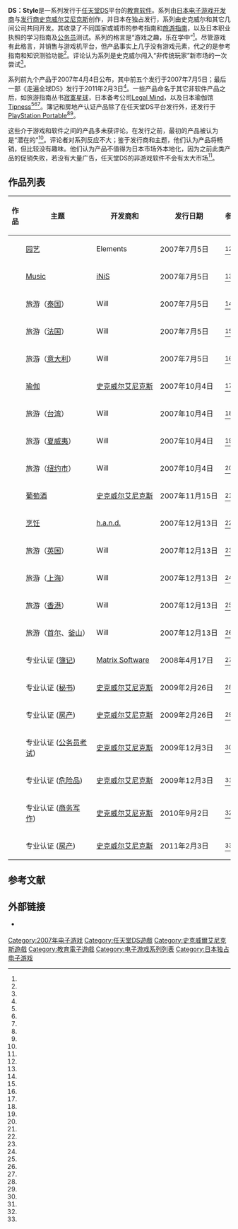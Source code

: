 {{NoteTA
| G1=Games
| G2=Square Enix
}}

'''DS：Style'''是一系列发行于[[任天堂DS|任天堂DS]]平台的[[教育软件|教育软件]]。系列由[[日本|日本]][[电子游戏开发商|电子游戏开发商]]与[[电子游戏发行商|发行商]][[史克威尔艾尼克斯|史克威尔艾尼克斯]]创作，并日本在独占发行，系列由史克威尔和其它几间公司共同开发。其收录了不同国家或城市的参考指南和[[旅游指南|旅游指南]]，以及日本职业执照的学习指南及[[公务员|公务员]]测试。系列的格言是“游戏之趣，乐在学中”<ref name="IGNhandson" />。尽管游戏有此格言，并销售与游戏机平台，但产品事实上几乎没有游戏元素，代之的是参考指南和知识测验功能<ref name="IGNhandson" />。评论认为系列是史克威尔闯入“非传统玩家”新市场的一次尝试<ref name="SIround" />。

系列前九个产品于2007年4月4日公布，其中前五个发行于2007年7月5日；最后一部《走遍全球DS》发行于2011年2月3日<ref name="IGNannounce" />。一些产品命名于其它非软件产品之后，如旅游指南丛书[[寂寞星球|寂寞星球]]，日本备考公司[[Legal_Mind|Legal Mind]]，以及日本瑜伽馆[[Tipness|Tipness]]<ref name="IGNhandson" /><ref name="LegalMind" /><ref name="Tipness" />。簿记和房地产认证产品除了在任天堂DS平台发行外，还发行于[[PlayStation_Portable|PlayStation Portable]]<ref name="PSPbook" /><ref name="PSPreal" />。

这些介于游戏和软件之间的产品多未获评论。在发行之前，最初的产品被认为是“潜在的”<ref name="IGNhandson" />。评论者对系列反应不大；鉴于发行商和主题，他们认为产品将畅销，但比较没有趣味。他们认为产品不值得为日本市场外本地化，因为之前此类产品的促销失败，若没有大量广告，任天堂DS的非游戏软件不会有太大市场<ref name="SIround" />。

== 作品列表 ==
{| class="wikitable sortable plainrowheaders"
|-
! scope="col" | 作品
! scope="col" | 主题
! scope="col" | 开发商和
! scope="col" | 发行日期
! scope="col" class="unsortable" | 参
|-
!scope="row" | {{nihongo|鲜花盛开 DS园艺生活|花咲くDSガーデニングLife}}
| [[园艺|园艺]]
| Elements
| 2007年7月5日
| <ref name="HDSGL" />
|-
!scope="row" | {{nihongo|你不听DS古典音乐吗？|あなたも DSでクラシック 聴いてみませんか？}}
| [[Music|Music]]
| [[iNiS|iNiS]]
| 2007年7月5日
| <ref name="ADSCKM" />
|-
!scope="row" | {{nihongo|寂寞星球DS 泰国|地球の歩き方DS タイ}}
| 旅游（[[泰国|泰国]]）
| Will
| 2007年7月5日
| <ref name="CADST" />
|-
!scope="row" | {{nihongo|寂寞星球DS 法国|地球の歩き方DS フランス}}
| 旅游（[[法国|法国]]）
| Will
| 2007年7月5日
| <ref name="CADSF" />
|-
!scope="row" | {{nihongo|寂寞星球DS 意大利|地球の歩き方DS イタリア}}
| 旅游（[[意大利|意大利]]）
| Will
| 2007年7月5日
| <ref name="CADSI" />
|-
!scope="row" | {{nihongo|你的私人教程 用DS开始做瑜伽|あなただけのプライベートレッスン DSではじめる ティップネスのヨガ}}
| [[瑜伽|瑜伽]]
| [[史克威尔艾尼克斯|史克威尔艾尼克斯]]
| 2007年10月4日
| <ref name="APLDSHTY" />
|-
!scope="row" | {{nihongo|寂寞星球DS 台湾|地球の歩き方DS 台湾}}
| 旅游（[[台湾|台湾]]）
| Will
| 2007年10月4日
| <ref name="CADSTW" />
|-
!scope="row" | {{nihongo|寂寞星球DS 夏威夷|地球の歩き方DS ハワイ}}
| 旅游（[[夏威夷|夏威夷]]）
| Will
| 2007年10月4日
| <ref name="CADSH" />
|-
!scope="row" | {{nihongo|寂寞星球DS 纽约|地球の歩き方DS ニューヨーク}}
| 旅游（[[纽约市|纽约市]]）
| Will
| 2007年10月4日
| <ref name="CADSNY" />
|-
!scope="row" | {{nihongo|葡萄酒品酒入门DS|ワインのはじめかたDS}}
| [[葡萄酒|葡萄酒]]
| style="white-space:nowrap;"|[[史克威尔艾尼克斯|史克威尔艾尼克斯]]
| 2007年11月15日
| <ref name="WHDS" />
|-
!scope="row" | {{nihongo|一生8万7000次美食乐趣 美食家精通美味DS 老练周末编辑部精心推荐店铺信息|人生8万7000回の食事を楽しくする　おいしく極める食通DS　おとなの週末編集部厳選のオススメお店情報入り}}
| [[烹饪|烹饪]]
| [[h.a.n.d.|h.a.n.d.]]
| 2007年12月13日
| <ref name="OKGDS" />
|-
!scope="row" | {{nihongo|寂寞星球DS 英吉利|地球の歩き方DS イギリス}}
| 旅游（[[英国|英国]]）
| Will
| 2007年12月13日
| <ref name="CADSUK" />
|-
!scope="row" | {{nihongo|寂寞星球DS 上海|地球の歩き方DS 上海}}
| 旅游（[[上海|上海]]）
| Will
| 2007年12月13日
| <ref name="CADSSH" />
|-
!scope="row" | {{nihongo|寂寞星球DS 香港|地球の歩き方DS 香港}}
| 旅游（[[香港|香港]]）
| Will
| 2007年12月13日
| <ref name="CADSHK" />
|-
!scope="row" | {{nihongo|寂寞星球DS 首尔、釜山|地球の歩き方DS ソウル・釜山}}
| style="white-space:nowrap;"|旅游（[[首尔|首尔]]、[[釜山|釜山]]）
| Will
| style="white-space:nowrap;"|2007年12月13日
| <ref name="CADSSB" />
|-
!scope="row" | {{nihongo|认真学习 LEC合格 DS日商簿记三级|本気で学ぶ LECで合格る DS日商簿記3級}}
| 专业认证 ([[簿记|簿记]])
| [[Matrix_Software|Matrix Software]]
| 2008年4月17日
| <ref name="HBLEC" />
|-
!scope="row" | {{nihongo|认真学习 LEC合格 DS秘书考核 2级/3级|本気で学ぶ LECで合格る DS秘書検定　2級／3級}}
| 专业认证 ([[秘书|秘书]])
| [[史克威尔艾尼克斯|史克威尔艾尼克斯]]
| 2009年2月26日
| <ref name="HKLEC" />
|-
!scope="row" | {{nihongo|认真学习 LEC合格 DS地產代理|本気で学ぶ LECで合格る DS宅地建物取引主任者}}
| 专业认证 ([[房产|房产]])
| [[史克威尔艾尼克斯|史克威尔艾尼克斯]]
| 2009年2月26日
| <ref name="TTLEC" />
|-
!scope="row" | {{nihongo|认真学习 LEC合格 DS公务员考试、数的处理|本気で学ぶ LECで合格る DS公務員試験・数的処理}}
| 专业认证 ([[公务员考试|公务员考试]])
| [[史克威尔艾尼克斯|史克威尔艾尼克斯]]
| 2009年12月3日
| <ref name="KSLEC" />
|-
!scope="row" | {{nihongo|认真学习 LEC合格 DS危险品操作人员乙种四类|本気で学ぶ LECで合格る DS危険物取扱者乙種4類}}
| 专业认证 ([[危险品|危险品]])
| [[史克威尔艾尼克斯|史克威尔艾尼克斯]]
| 2009年12月3日
| <ref name="KTLEC" />
|-
!scope="row" | {{nihongo|认真学习 LEC合格 DS行政书士|本気で学ぶ LECで合格る DS行政書士}}
| 专业认证 ([[行政书士|商务写作]])
| [[史克威尔艾尼克斯|史克威尔艾尼克斯]]
| 2010年9月2日
| <ref name="GLEC" />
|-
!scope="row" | {{nihongo|认真学习 LEC合格 DS地產代理 2011年&2012年版|本気で学ぶ LECで合格る DS宅地建物取引主任者 2011年&2012年版}}
| 专业认证 ([[房产|房产]])
| [[史克威尔艾尼克斯|史克威尔艾尼克斯]]
| 2011年2月3日
| <ref name="TT11LEC" />
|}

== 参考文献 ==
{{reflist|30em|refs=

<!-- Lead -->

<ref name="IGNhandson">{{cite web |url=http://www.ign.com/articles/2007/05/13/hands-on-ds-style |title=Hands On: DS Style |last=Gantayat |first=Anoop |date=2007-05-13 |publisher=[[IGN|IGN]] |accessdate=2013-09-26 |archive-date=2014-02-22 |archive-url=https://web.archive.org/web/20140222095537/http://www.ign.com/articles/2007/05/13/hands-on-ds-style |dead-url=no }}</ref>
<ref name="SIround">{{cite web |url=http://www.siliconera.com/2007/04/18/from-around-the-interweb-talking-about-ds-style/ |title=From around the interweb: Talking about "DS Style" |last=Sheffield |first=Brandon |date=2007-04-18 |publisher=Siliconera |accessdate=2013-09-26 |archive-date=2013-12-18 |archive-url=https://web.archive.org/web/20131218203533/http://www.siliconera.com/2007/04/18/from-around-the-interweb-talking-about-ds-style/ |dead-url=no }}</ref>
<ref name="IGNannounce">{{cite web |url=http://www.ign.com/articles/2007/04/04/square-enix-goes-non-game |title=Square Enix Goes Non Game |date=2007-04-04 |publisher=[[IGN|IGN]] |accessdate=2013-09-26 |archive-date=2014-02-22 |archive-url=https://web.archive.org/web/20140222095603/http://www.ign.com/articles/2007/04/04/square-enix-goes-non-game |dead-url=no }}</ref>
<ref name="LegalMind">{{cite web |url=http://www.joystiq.com/2007/11/21/square-enix-creates-the-most-boring-training-game-ever/ |title=Square Enix creates the most boring training game ever |last=Fletcher |first=JC |publisher=[[Joystiq|Joystiq]] |date=2007-11-21 |accessdate=2013-09-26 |archive-url=https://web.archive.org/web/20131211235459/http://www.joystiq.com/2007/11/21/square-enix-creates-the-most-boring-training-game-ever/ |archive-date=2013-12-11 |dead-url=yes }}</ref>
<ref name="Tipness">{{cite web |url=http://www.siliconera.com/2007/10/04/ds-style-take-two/ |title=DS Style, take two |author=Spencer |date=2007-10-04 |publisher=Siliconera |accessdate=2013-09-26 |archive-date=2013-12-18 |archive-url=https://web.archive.org/web/20131218203531/http://www.siliconera.com/2007/10/04/ds-style-take-two/ |dead-url=no }}</ref>
<ref name="PSPbook">{{cite web |url=http://www.square-enix.co.jp/psp/boki/index.html |title=本気で学ぶ LECで合格る 日商簿記3級ポータブル |publisher=[[Square_Enix|Square Enix]] |language=ja |accessdate=2013-09-26 |archive-date=2013-07-01 |archive-url=https://web.archive.org/web/20130701084619/http://www.square-enix.co.jp/psp/boki/index.html |dead-url=no }}</ref>
<ref name="PSPreal">{{cite web |url=http://www.square-enix.co.jp/psp/takken/index.html |title=本気で学ぶ LECで合格る 宅地建物取引主任者ポータブル |publisher=[[Square_Enix|Square Enix]] |language=ja |accessdate=2013-09-26 |archive-date=2013-07-29 |archive-url=https://web.archive.org/web/20130729180612/http://www.square-enix.co.jp/psp/takken/index.html |dead-url=no }}</ref>

<!-- Games -->

<ref name="HDSGL">{{cite web |title=Hana Saku DS Gardening Life |url=http://www.ign.com/games/hansaku-ds-gardening-life/nds-898113 |publisher=[[IGN|IGN]] |accessdate=2013-11-25 |archive-date=2014-02-22 |archive-url=https://web.archive.org/web/20140222095558/http://www.ign.com/games/hansaku-ds-gardening-life/nds-898113 |dead-url=no }}</ref>
<ref name="ADSCKM">{{cite web |title=Won't You Also Listen to Classical Music on Your DS |url=http://www.ign.com/games/wont-you-also-listen-to-classical-music-on-your-ds/nds-898114 |publisher=[[IGN|IGN]] |accessdate=2013-11-25 |archive-date=2014-02-22 |archive-url=https://web.archive.org/web/20140222095553/http://www.ign.com/games/wont-you-also-listen-to-classical-music-on-your-ds/nds-898114 |dead-url=no }}</ref>
<ref name="CADST">{{cite web |title=Chikyuu no Arukikata DS Thailand |url=http://www.ign.com/games/chikyuu-no-arukikata-ds-thailand/nds-898103 |publisher=[[IGN|IGN]] |accessdate=2013-11-25 |archive-date=2014-02-22 |archive-url=https://web.archive.org/web/20140222095532/http://www.ign.com/games/chikyuu-no-arukikata-ds-thailand/nds-898103 |dead-url=no }}</ref>
<ref name="CADSF">{{cite web |title=Chikyuu no Arukikata DS France |url=http://www.ign.com/games/chikyuu-no-arukikata-ds-france/nds-898100 |publisher=[[IGN|IGN]] |accessdate=2013-11-25 |archive-date=2014-02-22 |archive-url=https://web.archive.org/web/20140222095542/http://www.ign.com/games/chikyuu-no-arukikata-ds-france/nds-898100 |dead-url=no }}</ref>
<ref name="CADSI">{{cite web |title=Chikyuu no Arukikata DS Italy |url=http://www.ign.com/games/chikyuu-no-arukikata-ds-italy/nds-898099/ |publisher=[[IGN|IGN]] |accessdate=2013-11-25 |archive-date=2014-02-27 |archive-url=https://web.archive.org/web/20140227051046/http://www.ign.com/games/chikyuu-no-arukikata-ds-italy/nds-898099 |dead-url=no }}</ref>
<ref name="APLDSHTY">{{cite web |title=A Private Lesson Just for You: Start Yoga with Tipness on your DS |url=http://www.ign.com/games/a-private-lesson-just-for-you-start-yoga-with-tipness-on-your-ds/nds-959651 |publisher=[[IGN|IGN]] |accessdate=2013-11-25 |archive-date=2014-02-22 |archive-url=https://web.archive.org/web/20140222095551/http://www.ign.com/games/a-private-lesson-just-for-you-start-yoga-with-tipness-on-your-ds/nds-959651 |dead-url=no }}</ref>
<ref name="CADSTW">{{cite web |title=Chikyuu no Arukikata DS Taiwan |url=http://www.ign.com/games/chikyuu-no-arukikata-ds-taiwan/nds-898104 |publisher=[[IGN|IGN]] |accessdate=2013-11-25 |archive-date=2014-02-22 |archive-url=https://web.archive.org/web/20140222095535/http://www.ign.com/games/chikyuu-no-arukikata-ds-taiwan/nds-898104 |dead-url=no }}</ref>
<ref name="CADSH">{{cite web |title=Chikyuu no Arukikata DS Hawaii |url=http://www.ign.com/games/chikyuu-no-arukikata-ds-hawaii/nds-898106 |publisher=[[IGN|IGN]] |accessdate=2013-11-25 |archive-date=2014-02-22 |archive-url=https://web.archive.org/web/20140222095556/http://www.ign.com/games/chikyuu-no-arukikata-ds-hawaii/nds-898106 |dead-url=no }}</ref>
<ref name="CADSNY">{{cite web |title=Chikyuu no Arukikata DS New York |url=http://www.ign.com/games/chikyuu-no-arukikata-ds-new-york/nds-898105 |publisher=[[IGN|IGN]] |accessdate=2013-11-25 |archive-date=2014-02-22 |archive-url=https://web.archive.org/web/20140222095608/http://www.ign.com/games/chikyuu-no-arukikata-ds-new-york/nds-898105 |dead-url=no }}</ref>
<ref name="WHDS">{{cite web |title=Wine no Hajimekata DS |url=http://www.ign.com/games/wine-no-hajimekata-ds/nds-964905 |publisher=[[IGN|IGN]] |accessdate=2013-11-25 |archive-date=2014-02-22 |archive-url=https://web.archive.org/web/20140222095544/http://www.ign.com/games/wine-no-hajimekata-ds/nds-964905 |dead-url=no }}</ref>
<ref name="OKGDS">{{cite web |title=Jinsei 8-Ban 7000-Kai no Shokuji o Rakushi Kusuru: Oishiku Kiwameru Shokutsuu DS |url=http://www.ign.com/games/jinsei-8-ban-7000-kai-no-shokuji-o-rakushi-kusuru-oishiku-kiwameru-shokutsuu-ds/nds-14241703 |publisher=[[IGN|IGN]] |accessdate=2013-11-25 |archive-date=2014-02-22 |archive-url=https://web.archive.org/web/20140222095527/http://www.ign.com/games/jinsei-8-ban-7000-kai-no-shokuji-o-rakushi-kusuru-oishiku-kiwameru-shokutsuu-ds/nds-14241703 |dead-url=no }}</ref>
<ref name="CADSUK">{{cite web |title=Chikyuu no Arukikata DS Great Britain |url=http://www.ign.com/games/chikyuu-no-arukikata-ds-great-britain/nds-14223454 |publisher=[[IGN|IGN]] |accessdate=2013-11-25 |archive-date=2014-02-22 |archive-url=https://web.archive.org/web/20140222095547/http://www.ign.com/games/chikyuu-no-arukikata-ds-great-britain/nds-14223454 |dead-url=no }}</ref>
<ref name="CADSSH">{{cite web |title=地球の歩き方DS 上海・杭州・蘇州 |url=http://www.square-enix.co.jp/dsstyle/chikyu/shanghai/index.html |language=ja |publisher=[[Square_Enix|Square Enix]] |accessdate=2013-11-25 |archive-date=2013-08-25 |archive-url=https://web.archive.org/web/20130825160608/http://www.square-enix.co.jp/dsstyle/chikyu/shanghai/index.html |dead-url=no }}</ref>
<ref name="CADSHK">{{cite web |title=地球の歩き方DS 香港 |url=http://www.square-enix.co.jp/dsstyle/chikyu/hongkong/index.html |language=ja |publisher=[[Square_Enix|Square Enix]] |accessdate=2013-11-25 |archive-date=2013-08-25 |archive-url=https://web.archive.org/web/20130825153457/http://www.square-enix.co.jp/dsstyle/chikyu/hongkong/index.html |dead-url=no }}</ref>
<ref name="CADSSB">{{cite web |title=Chikyuu no Arukikata DS Soul |url=http://www.ign.com/games/chikyuu-no-arukikata-ds-soul/nds-14222780 |publisher=[[IGN|IGN]] |accessdate=2013-11-25 |archive-date=2014-02-22 |archive-url=https://web.archive.org/web/20140222095549/http://www.ign.com/games/chikyuu-no-arukikata-ds-soul/nds-14222780 |dead-url=no }}</ref>
<ref name="HBLEC">{{cite web |title=Pass The LEC By Really Learning DS: The Japan Chamber of Commerce and Industry Bookkeeping Level 3 |url=http://www.ign.com/games/pass-the-lec-by-really-learning-ds-the-japan-chamber-of-commerce-and-industry-bookkeeping-level-3/nds-14235798 |publisher=[[IGN|IGN]] |accessdate=2013-11-25 |archive-date=2014-02-22 |archive-url=https://web.archive.org/web/20140222095540/http://www.ign.com/games/pass-the-lec-by-really-learning-ds-the-japan-chamber-of-commerce-and-industry-bookkeeping-level-3/nds-14235798 |dead-url=no }}</ref>
<ref name="HKLEC">{{cite web |title=Honki de Manabu: LEC de Goukaku DS Hishou Kentei 2-Kyuu/3-Kyuu |url=http://www.ign.com/games/honki-de-manabu-lec-de-goukaku-ds-hishou-kentei-2-kyuu3-kyuu/nds-14310798 |publisher=[[IGN|IGN]] |accessdate=2013-11-25 |archive-date=2014-02-22 |archive-url=https://web.archive.org/web/20140222095540/http://www.ign.com/games/pass-the-lec-by-really-learning-ds-the-japan-chamber-of-commerce-and-industry-bookkeeping-level-3/nds-14235798 |dead-url=no }}</ref>
<ref name="TTLEC">{{cite web |title=本気で学ぶ LECで合格る DS宅地建物取引主任者 |url=http://www.square-enix.co.jp/dsstyle/takken/index.html |language=ja |publisher=[[Square_Enix|Square Enix]] |accessdate=2013-11-25 |archive-date=2014-02-22 |archive-url=https://web.archive.org/web/20140222095522/http://www.ign.com/games/honki-de-manabu-lec-de-goukaku-ds-hishou-kentei-2-kyuu3-kyuu/nds-14310798 |dead-url=no }}</ref>
<ref name="KSLEC">{{cite web |title=本気で学ぶ LECで合格る DS公務員試験・数的処理 |url=http://www.square-enix.co.jp/dsstyle/koumuin/index.html |language=ja |publisher=[[Square_Enix|Square Enix]] |accessdate=2013-11-25 |archive-date=2013-08-25 |archive-url=https://web.archive.org/web/20130825151519/http://www.square-enix.co.jp/dsstyle/koumuin/index.html |dead-url=no }}</ref>
<ref name="KTLEC">{{cite web |title=本気で学ぶ LECで合格る DS危険物取扱者乙種4類 |url=http://www.square-enix.co.jp/dsstyle/kikenbutsu/index.html |language=ja |publisher=[[Square_Enix|Square Enix]] |accessdate=2013-11-25 |archive-date=2013-08-25 |archive-url=https://web.archive.org/web/20130825152522/http://www.square-enix.co.jp/dsstyle/kikenbutsu/index.html |dead-url=no }}</ref>
<ref name="GLEC">{{cite web |title=本気で学ぶ LECで合格る DS行政書士 |url=http://www.square-enix.co.jp/dsstyle/gyouseisyoshi/ |language=ja |publisher=[[Square_Enix|Square Enix]] |accessdate=2013-11-25 |archive-date=2013-06-08 |archive-url=https://web.archive.org/web/20130608043448/http://www.square-enix.co.jp/dsstyle/gyouseisyoshi/ |dead-url=no }}</ref>
<ref name="TT11LEC">{{cite web |title=本気で学ぶ LECで合格る DS宅地建物取引主任者 |url=http://www.square-enix.co.jp/dsstyle/takken/2011-2012/ |language=ja |publisher=[[Square_Enix|Square Enix]] |accessdate=2013-11-25 |archive-date=2013-08-11 |archive-url=https://web.archive.org/web/20130811144440/http://www.square-enix.co.jp/dsstyle/takken/2011-2012/ |dead-url=no }}</ref>

}}

== 外部链接 ==
* {{Official|http://www.square-enix.co.jp/dsstyle/}} {{ja icon}}

{{Square Enix}}

{{DEFAULTSORT:DS Style}}
[[Category:2007年电子游戏|Category:2007年电子游戏]]
[[Category:任天堂DS遊戲|Category:任天堂DS遊戲]]
[[Category:史克威爾艾尼克斯遊戲|Category:史克威爾艾尼克斯遊戲]]
[[Category:教育電子遊戲|Category:教育電子遊戲]]
[[Category:电子游戏系列列表|Category:电子游戏系列列表]]
[[Category:日本独占电子游戏|Category:日本独占电子游戏]]